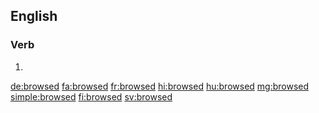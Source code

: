 ==English==

===Verb===
{{head|en|verb form}}

# {{en-past of|browse}}

[[de:browsed]]
[[fa:browsed]]
[[fr:browsed]]
[[hi:browsed]]
[[hu:browsed]]
[[mg:browsed]]
[[simple:browsed]]
[[fi:browsed]]
[[sv:browsed]]